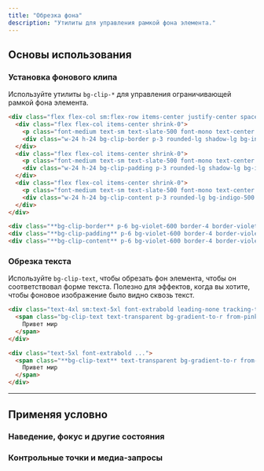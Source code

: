 ```yaml
---
title: "Обрезка фона"
description: "Утилиты для управления рамкой фона элемента."
---
```




## Основы использования

### Установка фонового клипа

Используйте утилиты `bg-clip-*` для управления ограничивающей рамкой фона элемента.

```html {{ example: true }}
<div class="flex flex-col sm:flex-row items-center justify-center space-y-10 sm:space-y-0 sm:space-x-10">
  <div class="flex flex-col items-center shrink-0">
    <p class="font-medium text-sm text-slate-500 font-mono text-center mb-3 dark:text-slate-400">bg-clip-border</p>
    <div class="w-24 h-24 bg-clip-border p-3 rounded-lg shadow-lg bg-indigo-500 border-4 border-white/50 border-dashed font-mono font-extrabold text-sm text-white flex justify-center items-center"></div>
  </div>
  <div class="flex flex-col items-center shrink-0">
    <p class="font-medium text-sm text-slate-500 font-mono text-center mb-3 dark:text-slate-400">bg-clip-padding</p>
    <div class="w-24 h-24 bg-clip-padding p-3 rounded-lg shadow-lg bg-indigo-500 border-4 border-indigo-500/50 border-dashed font-mono font-extrabold text-sm text-white flex justify-center items-center"></div>
  </div>
  <div class="flex flex-col items-center shrink-0">
    <p class="font-medium text-sm text-slate-500 font-mono text-center mb-3 dark:text-slate-400">bg-clip-content</p>
    <div class="w-24 h-24 bg-clip-content p-3 rounded-lg bg-indigo-500 border-4 border-indigo-500/50 border-dashed font-mono font-extrabold text-sm text-white flex justify-center items-center"></div>
  </div>
</div>
```

```html
<div class="**bg-clip-border** p-6 bg-violet-600 border-4 border-violet-300 border-dashed"></div>
<div class="**bg-clip-padding** p-6 bg-violet-600 border-4 border-violet-300 border-dashed"></div>
<div class="**bg-clip-content** p-6 bg-violet-600 border-4 border-violet-300 border-dashed"></div>
```

### Обрезка текста

Используйте `bg-clip-text`, чтобы обрезать фон элемента, чтобы он соответствовал форме текста. Полезно для эффектов, когда вы хотите, чтобы фоновое изображение было видно сквозь текст.

```html {{ example: true }}
<div class="text-4xl sm:text-5xl font-extrabold leading-none tracking-tight text-center">
  <span class="bg-clip-text text-transparent bg-gradient-to-r from-pink-500 to-violet-500">
    Привет мир
  </span>
</div>
```

```html
<div class="text-5xl font-extrabold ...">
  <span class="**bg-clip-text** text-transparent bg-gradient-to-r from-pink-500 to-violet-500">
    Привет мир
  </span>
</div>
```

---

## <Heading ignore>Применяя условно</Heading>

### <Heading ignore>Наведение, фокус и другие состояния</Heading>

<HoverFocusAndOtherStates defaultClass="bg-clip-border" featuredClass="bg-clip-padding" />

### <Heading ignore>Контрольные точки и медиа-запросы</Heading>

<BreakpointsAndMediaQueries defaultClass="bg-clip-border" featuredClass="bg-clip-padding" />
